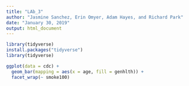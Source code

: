 ---
title: "LAb_3"
author: "Jasmine Sanchez, Erin Omyer, Adam Hayes, and Richard Park"
date: "January 30, 2019"
output: html_document
---

```{r}
library(tidyverse)
install.packages("tidyverse")
library(tidyverse)
```

```{r}
ggplot(data = cdc) +
  geom_bar(mapping = aes(x = age, fill = genhlth)) +
  facet_wrap(~ smoke100)
```
